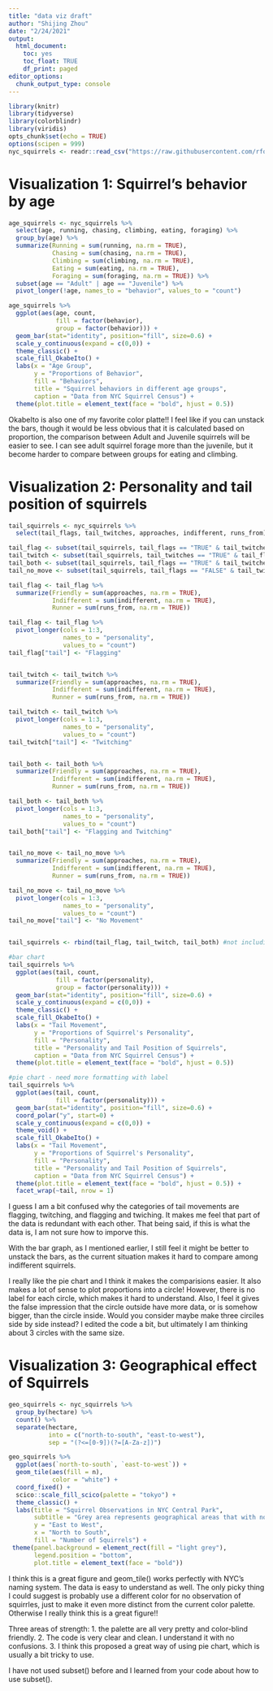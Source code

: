 ```yaml
---
title: "data viz draft"
author: "Shijing Zhou"
date: "2/24/2021"
output:
  html_document:
    toc: yes
    toc_float: TRUE
    df_print: paged
editor_options: 
  chunk_output_type: console
---
```


```r
library(knitr)
library(tidyverse)
library(colorblindr)
library(viridis)
opts_chunk$set(echo = TRUE)
options(scipen = 999)
nyc_squirrels <- readr::read_csv("https://raw.githubusercontent.com/rfordatascience/tidytuesday/master/data/2019/2019-10-29/nyc_squirrels.csv")
```


# Visualization 1: Squirrel's behavior by age

```r
age_squirrels <- nyc_squirrels %>% 
  select(age, running, chasing, climbing, eating, foraging) %>% 
  group_by(age) %>% 
  summarize(Running = sum(running, na.rm = TRUE), 
            Chasing = sum(chasing, na.rm = TRUE), 
            Climbing = sum(climbing, na.rm = TRUE), 
            Eating = sum(eating, na.rm = TRUE), 
            Foraging = sum(foraging, na.rm = TRUE)) %>% 
  subset(age == "Adult" | age == "Juvenile") %>% 
  pivot_longer(!age, names_to = "behavior", values_to = "count")

age_squirrels %>% 
  ggplot(aes(age, count, 
             fill = factor(behavior),
             group = factor(behavior))) +
  geom_bar(stat="identity", position="fill", size=0.6) + 
  scale_y_continuous(expand = c(0,0)) +
  theme_classic() + 
  scale_fill_OkabeIto() + 
  labs(x = "Age Group",
       y = "Proportions of Behavior",
       fill = "Behaviors",
       title = "Squirrel behaviors in different age groups",
       caption = "Data from NYC Squirrel Census") + 
  theme(plot.title = element_text(face = "bold", hjust = 0.5))

```

OkabeIto is also one of my favorite color platte!! I feel like if you can unstack the bars, though it would be less obvious that it is calculated based on proportion, the comparison between Adult and Juvenile squirrels will be easier to see. I can see adult squirrel forage more than the juvenile, but it become harder to compare between groups for eating and climbing. 

# Visualization 2: Personality and tail position of squirrels 

```r
tail_squirrels <- nyc_squirrels %>% 
  select(tail_flags, tail_twitches, approaches, indifferent, runs_from) 

tail_flag <- subset(tail_squirrels, tail_flags == "TRUE" & tail_twitches == "FALSE")
tail_twitch <- subset(tail_squirrels, tail_twitches == "TRUE" & tail_flags == "FALSE")
tail_both <- subset(tail_squirrels, tail_flags == "TRUE" & tail_twitches == "TRUE")
tail_no_move <- subset(tail_squirrels, tail_flags == "FALSE" & tail_twitches == "FALSE")

tail_flag <- tail_flag %>% 
  summarize(Friendly = sum(approaches, na.rm = TRUE),
            Indifferent = sum(indifferent, na.rm = TRUE),
            Runner = sum(runs_from, na.rm = TRUE)) 

tail_flag <- tail_flag %>% 
  pivot_longer(cols = 1:3,
               names_to = "personality",
               values_to = "count") 
tail_flag["tail"] <- "Flagging"


tail_twitch <- tail_twitch %>% 
  summarize(Friendly = sum(approaches, na.rm = TRUE),
            Indifferent = sum(indifferent, na.rm = TRUE),
            Runner = sum(runs_from, na.rm = TRUE)) 

tail_twitch <- tail_twitch %>% 
  pivot_longer(cols = 1:3,
               names_to = "personality",
               values_to = "count") 
tail_twitch["tail"] <- "Twitching"


tail_both <- tail_both %>% 
  summarize(Friendly = sum(approaches, na.rm = TRUE),
            Indifferent = sum(indifferent, na.rm = TRUE),
            Runner = sum(runs_from, na.rm = TRUE)) 

tail_both <- tail_both %>% 
  pivot_longer(cols = 1:3,
               names_to = "personality",
               values_to = "count") 
tail_both["tail"] <- "Flagging and Twitching"


tail_no_move <- tail_no_move %>% 
  summarize(Friendly = sum(approaches, na.rm = TRUE),
            Indifferent = sum(indifferent, na.rm = TRUE),
            Runner = sum(runs_from, na.rm = TRUE)) 

tail_no_move <- tail_no_move %>% 
  pivot_longer(cols = 1:3,
               names_to = "personality",
               values_to = "count") 
tail_no_move["tail"] <- "No Movement"


tail_squirrels <- rbind(tail_flag, tail_twitch, tail_both) #not including no movement because it confuses other group data

#bar chart
tail_squirrels %>% 
  ggplot(aes(tail, count, 
             fill = factor(personality),
             group = factor(personality))) + 
  geom_bar(stat="identity", position="fill", size=0.6) + 
  scale_y_continuous(expand = c(0,0)) +
  theme_classic() + 
  scale_fill_OkabeIto() + 
  labs(x = "Tail Movement",
       y = "Proportions of Squirrel's Personality",
       fill = "Personality",
       title = "Personality and Tail Position of Squirrels",
       caption = "Data from NYC Squirrel Census") + 
  theme(plot.title = element_text(face = "bold", hjust = 0.5))

#pie chart - need more formatting with label
tail_squirrels %>% 
  ggplot(aes(tail, count, 
             fill = factor(personality))) + 
  geom_bar(stat="identity", position="fill", size=0.6) + 
  coord_polar("y", start=0) + 
  scale_y_continuous(expand = c(0,0)) +
  theme_void() + 
  scale_fill_OkabeIto() +
  labs(x = "Tail Movement",
       y = "Proportions of Squirrel's Personality",
       fill = "Personality",
       title = "Personality and Tail Position of Squirrels",
       caption = "Data from NYC Squirrel Census") + 
  theme(plot.title = element_text(face = "bold", hjust = 0.5)) + 
  facet_wrap(~tail, nrow = 1)
```

I guess I am a bit confused why the categories of tail movements are flagging, twitching, and flagging and twiching. It makes me feel that part of the data is redundant with each other. That being said, if this is what the data is, I am not sure how to imporve this. 

With the bar graph, as I mentioned earlier, I still feel it might be better to unstack the bars, as the current situation makes it hard to compare among indifferent squirrels. 

I really like the pie chart and I think it makes the comparisions easier. It also makes a lot of sense to plot proportions into a circle! However, there is no label for each circle, which makes it hard to understand. Also, I feel it gives the false impression that the circle outside have more data, or is somehow bigger, than the circle inside. Would you consider maybe make three circiles side by side instead? I edited the code a bit, but ultimately I am thinking about 3 circles with the same size.

# Visualization 3: Geographical effect of Squirrels

```r
geo_squirrels <- nyc_squirrels %>% 
  group_by(hectare) %>% 
  count() %>%
  separate(hectare, 
           into = c("north-to-south", "east-to-west"),
           sep = "(?<=[0-9])(?=[A-Za-z])")

geo_squirrels %>% 
  ggplot(aes(`north-to-south`, `east-to-west`)) + 
  geom_tile(aes(fill = n),
            color = "white") + 
  coord_fixed() +
  scico::scale_fill_scico(palette = "tokyo") +
  theme_classic() + 
  labs(title = "Squirrel Observations in NYC Central Park",
       subtitle = "Grey area represents geographical areas that with no observation of squirrels",
       y = "East to West",
       x = "North to South",
       fill = "Number of Squirrels") + 
 theme(panel.background = element_rect(fill = "light grey"),
       legend.position = "bottom",
       plot.title = element_text(face = "bold")) 
```

I think this is a great figure and geom_tile() works perfectly with NYC's naming system. The data is easy to understand as well. The only picky thing I could suggest is probably use a different color for no observation of squirrles, just to make it even more distinct from the current color palette. Otherwise I really think this is a great figure!!

Three areas of strength:
1. the palette are all very pretty and color-blind friendly.
2. The code is very clear and clean. I understand it with no confusions. 
3. I think this proposed a great way of using pie chart, which is usually a bit tricky to use. 

I have not used subset() before and I learned from your code about how to use subset().